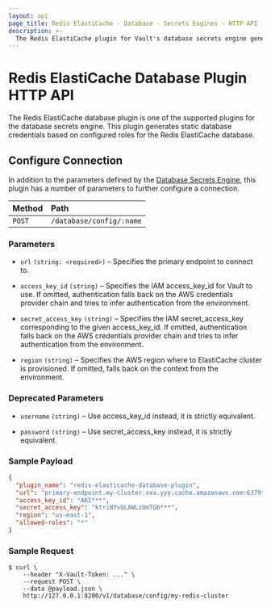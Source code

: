 ```yaml
---
layout: api
page_title: Redis ElastiCache - Database - Secrets Engines - HTTP API
description: >-
  The Redis ElastiCache plugin for Vault's database secrets engine generates new passwords for ElastiCache users.
---
```


# Redis ElastiCache Database Plugin HTTP API

The Redis ElastiCache database plugin is one of the supported plugins for the database
secrets engine. This plugin generates static database credentials based on
configured roles for the Redis ElastiCache database.

## Configure Connection

In addition to the parameters defined by the [Database
Secrets Engine](/api-docs/secret/databases#configure-connection), this plugin
has a number of parameters to further configure a connection.

| Method | Path                     |
| :----- | :----------------------- |
| `POST` | `/database/config/:name` |

### Parameters

- `url` `(string: <required>)` – Specifies the primary endpoint to connect to.

- `access_key_id` `(string)` – Specifies the IAM access_key_id for Vault to use. If omitted, authentication falls back on
the AWS credentials provider chain and tries to infer authentication from the environment.

- `secret_access_key` `(string)` – Specifies the IAM secret_access_key corresponding to the given access_key_id.
If omitted, authentication falls back on the AWS credentials provider chain and tries to infer authentication from the environment.

- `region` `(string)` – Specifies the AWS region where to ElastiCache cluster is provisioned. If omitted, falls back on
the context from the environment.

### Deprecated Parameters

- `username` `(string)` – Use access_key_id instead, it is strictly equivalent.

- `password` `(string)` – Use secret_access_key instead, it is strictly equivalent.

### Sample Payload

```json
{
  "plugin_name": "redis-elasticache-database-plugin",
  "url": "primary-endpoint.my-cluster.xxx.yyy.cache.amazonaws.com:6379",
  "access_key_id": "AKI***",
  "secret_access_key": "ktriNYvULAWLzUmTGb***",
  "region": "us-east-1",
  "allowed-roles": "*"
}
```

### Sample Request

```shell-session
$ curl \
    --header "X-Vault-Token: ..." \
    --request POST \
    --data @payload.json \
    http://127.0.0.1:8200/v1/database/config/my-redis-cluster
```
